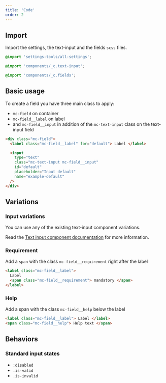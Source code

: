 ```yaml
---
title: 'Code'
order: 2
---
```


## Import

Import the settings, the text-input and the fields `scss` files.

```scss
@import 'settings-tools/all-settings';

@import 'components/_c.text-input';

@import 'components/_c.fields';
```

## Basic usage

To create a field you have three main class to apply:

- `mc-field` on container
- `mc-field__label` on label
- and `mc-field__input` in addition of the `mc-text-input` class on the text-input field

```html
<div class="mc-field">
  <label class="mc-field__label" for="default"> Label </label>

  <input
    type="text"
    class="mc-text-input mc-field__input"
    id="default"
    placeholder="Input default"
    name="example-default"
  />
</div>
```

<Story id="form-field--default" />

## Variations

### Input variations

You can use any of the existing text-input component variations.

Read the [Text input component documentation](/Components/TextInput/) for more information.

### Requirement

Add a `span` with the class `mc-field__requirement` right after the label

```html
<label class="mc-field__label">
  Label
  <span class="mc-field__requirement"> mandatory </span>
</label>
```

<Story id="form-field--with-requirement-text" />

### Help

Add a span with the class `mc-field__help` below the label

```html
<label class="mc-field__label"> Label </label>
<span class="mc-field__help"> Help text </span>
```

<Story id="form-field--with-help-text" />

## Behaviors

### Standard input states

- `:disabled`
- `.is-valid`
- `.is-invalid`

<Preview path="fields-state" />
